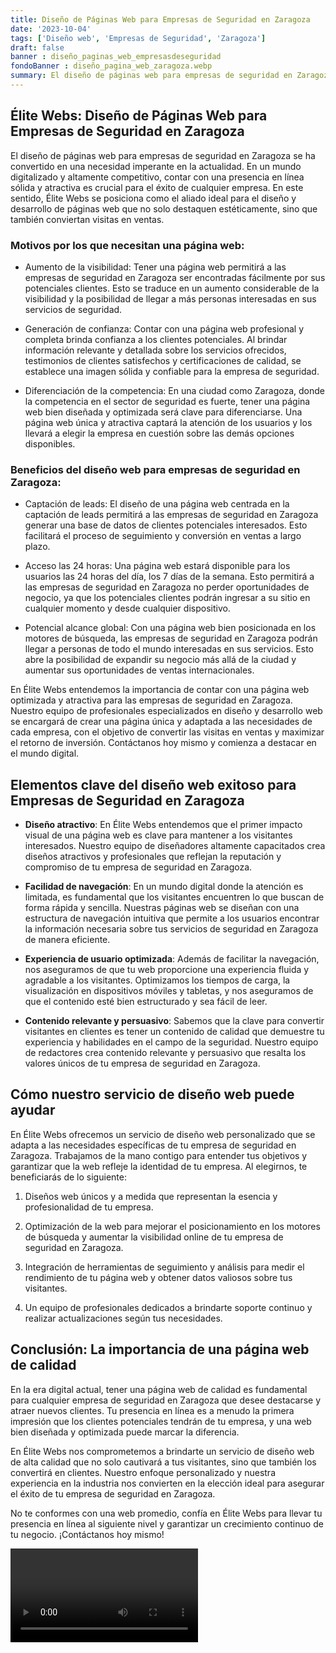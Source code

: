 ```yaml
---
title: Diseño de Páginas Web para Empresas de Seguridad en Zaragoza
date: '2023-10-04'
tags: ['Diseño web', 'Empresas de Seguridad', 'Zaragoza']
draft: false
banner : diseño_paginas_web_empresasdeseguridad
fondoBanner : diseño_pagina_web_zaragoza.webp
summary: El diseño de páginas web para empresas de seguridad en Zaragoza se ha convertido en una necesidad imperante en la actualidad. En un mundo digitalizado y altamente competitivo, contar con una presencia en línea sólida y atractiva es crucial para el éxito de cualquier empresa. En este sentido, Élite Webs se posiciona como el aliado ideal para el diseño y desarrollo de páginas web que no solo destaquen estéticamente, sino que también conviertan visitas en ventas.
---
```


## Élite Webs: Diseño de Páginas Web para Empresas de Seguridad en Zaragoza

El diseño de páginas web para empresas de seguridad en Zaragoza se ha convertido en una necesidad imperante en la actualidad. En un mundo digitalizado y altamente competitivo, contar con una presencia en línea sólida y atractiva es crucial para el éxito de cualquier empresa. En este sentido, Élite Webs se posiciona como el aliado ideal para el diseño y desarrollo de páginas web que no solo destaquen estéticamente, sino que también conviertan visitas en ventas.

### Motivos por los que necesitan una página web:

- Aumento de la visibilidad: Tener una página web permitirá a las empresas de seguridad en Zaragoza ser encontradas fácilmente por sus potenciales clientes. Esto se traduce en un aumento considerable de la visibilidad y la posibilidad de llegar a más personas interesadas en sus servicios de seguridad.

- Generación de confianza: Contar con una página web profesional y completa brinda confianza a los clientes potenciales. Al brindar información relevante y detallada sobre los servicios ofrecidos, testimonios de clientes satisfechos y certificaciones de calidad, se establece una imagen sólida y confiable para la empresa de seguridad.

- Diferenciación de la competencia: En una ciudad como Zaragoza, donde la competencia en el sector de seguridad es fuerte, tener una página web bien diseñada y optimizada será clave para diferenciarse. Una página web única y atractiva captará la atención de los usuarios y los llevará a elegir la empresa en cuestión sobre las demás opciones disponibles.

### Beneficios del diseño web para empresas de seguridad en Zaragoza:

- Captación de leads: El diseño de una página web centrada en la captación de leads permitirá a las empresas de seguridad en Zaragoza generar una base de datos de clientes potenciales interesados. Esto facilitará el proceso de seguimiento y conversión en ventas a largo plazo.

- Acceso las 24 horas: Una página web estará disponible para los usuarios las 24 horas del día, los 7 días de la semana. Esto permitirá a las empresas de seguridad en Zaragoza no perder oportunidades de negocio, ya que los potenciales clientes podrán ingresar a su sitio en cualquier momento y desde cualquier dispositivo.

- Potencial alcance global: Con una página web bien posicionada en los motores de búsqueda, las empresas de seguridad en Zaragoza podrán llegar a personas de todo el mundo interesadas en sus servicios. Esto abre la posibilidad de expandir su negocio más allá de la ciudad y aumentar sus oportunidades de ventas internacionales.

En Élite Webs entendemos la importancia de contar con una página web optimizada y atractiva para las empresas de seguridad en Zaragoza. Nuestro equipo de profesionales especializados en diseño y desarrollo web se encargará de crear una página única y adaptada a las necesidades de cada empresa, con el objetivo de convertir las visitas en ventas y maximizar el retorno de inversión. Contáctanos hoy mismo y comienza a destacar en el mundo digital.

<GifSeo />

<Cta />

## Elementos clave del diseño web exitoso para Empresas de Seguridad en Zaragoza

- **Diseño atractivo**: En Élite Webs entendemos que el primer impacto visual de una página web es clave para mantener a los visitantes interesados. Nuestro equipo de diseñadores altamente capacitados crea diseños atractivos y profesionales que reflejan la reputación y compromiso de tu empresa de seguridad en Zaragoza.

- **Facilidad de navegación**: En un mundo digital donde la atención es limitada, es fundamental que los visitantes encuentren lo que buscan de forma rápida y sencilla. Nuestras páginas web se diseñan con una estructura de navegación intuitiva que permite a los usuarios encontrar la información necesaria sobre tus servicios de seguridad en Zaragoza de manera eficiente.

- **Experiencia de usuario optimizada**: Además de facilitar la navegación, nos aseguramos de que tu web proporcione una experiencia fluida y agradable a los visitantes. Optimizamos los tiempos de carga, la visualización en dispositivos móviles y tabletas, y nos aseguramos de que el contenido esté bien estructurado y sea fácil de leer.

- **Contenido relevante y persuasivo**: Sabemos que la clave para convertir visitantes en clientes es tener un contenido de calidad que demuestre tu experiencia y habilidades en el campo de la seguridad. Nuestro equipo de redactores crea contenido relevante y persuasivo que resalta los valores únicos de tu empresa de seguridad en Zaragoza.

## Cómo nuestro servicio de diseño web puede ayudar

En Élite Webs ofrecemos un servicio de diseño web personalizado que se adapta a las necesidades específicas de tu empresa de seguridad en Zaragoza. Trabajamos de la mano contigo para entender tus objetivos y garantizar que la web refleje la identidad de tu empresa. Al elegirnos, te beneficiarás de lo siguiente:

1. Diseños web únicos y a medida que representan la esencia y profesionalidad de tu empresa.

2. Optimización de la web para mejorar el posicionamiento en los motores de búsqueda y aumentar la visibilidad online de tu empresa de seguridad en Zaragoza.

3. Integración de herramientas de seguimiento y análisis para medir el rendimiento de tu página web y obtener datos valiosos sobre tus visitantes.

4. Un equipo de profesionales dedicados a brindarte soporte continuo y realizar actualizaciones según tus necesidades.

## Conclusión: La importancia de una página web de calidad

En la era digital actual, tener una página web de calidad es fundamental para cualquier empresa de seguridad en Zaragoza que desee destacarse y atraer nuevos clientes. Tu presencia en línea es a menudo la primera impresión que los clientes potenciales tendrán de tu empresa, y una web bien diseñada y optimizada puede marcar la diferencia.

En Élite Webs nos comprometemos a brindarte un servicio de diseño web de alta calidad que no solo cautivará a tus visitantes, sino que también los convertirá en clientes. Nuestro enfoque personalizado y nuestra experiencia en la industria nos convierten en la elección ideal para asegurar el éxito de tu empresa de seguridad en Zaragoza.

No te conformes con una web promedio, confía en Élite Webs para llevar tu presencia en línea al siguiente nivel y garantizar un crecimiento continuo de tu negocio. ¡Contáctanos hoy mismo!

<Video />

<CtaBot job='Empresas de Seguridad' city='Zaragoza'/>

<Gmaps query='Zaragoza+españa+maps' />